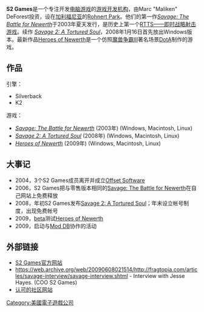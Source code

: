 {{Infobox Company
| company_name = S2 Games
| company_logo = [[File:S2_Games-logo.png|S2 Games logo]]
| company_slogan = s2
| location = [[Rohnert_Park,_CA|Rohnert Park]], [[California|CA]], [[United_States|U.S.]]
| industry = [[电脑游戏|电脑游戏]]
| revenue =
| products =  [[Savage:_The_Battle_for_Newerth|Savage: The Battle for Newerth]], [[Savage_2:_A_Tortured_Soul|Savage 2: A Tortured Soul]]
| homepage = [http://www.s2games.com s2games.com]
}}
'''S2 Games'''是一个专注开发[[电脑游戏|电脑游戏]]的[[游戏开发者|游戏开发机构]]，由Marc "Maliken" DeForest投资，设在[[加利福尼亚|加利福尼亚]]的[[Rohnert_Park|Rohnert Park]]。他们的第一作''[[Savage:_The_Battle_for_Newerth|Savage: The Battle for Newerth]]''于2003年夏天发行，是历史上第一个[[RTTS|RTTS——即时战略射击游戏]]。续作 ''[[Savage_2:_A_Tortured_Soul|Savage 2: A Tortured Soul]]''，2008年1月16日首先放出Windows版本。最新作品[[Heroes_of_Newerth|Heroes of Newerth]]是一个仿照[[魔兽争霸III|魔兽争霸III]]著名场景[[DotA|DotA]]制作的游戏。

== 作品 ==
引擎：
* Silverback
* K2

游戏：
* ''[[Savage:_The_Battle_for_Newerth|Savage: The Battle for Newerth]]'' (2003年) (Windows, Macintosh, Linux)
* ''[[Savage_2:_A_Tortured_Soul|Savage 2: A Tortured Soul]]'' (2008年) (Windows, Macintosh, Linux)
* ''[[Heroes_of_Newerth|Heroes of Newerth]]'' (2009年) (Windows, Macintosh, Linux)

== 大事记 ==
* 2004，3个S2 Games成员离开并成立[[Offset_Software|Offset Software]]
* 2006，S2 Games把与零售版本相同的[[Savage:_The_Battle_for_Newerth|Savage: The Battle for Newerth]]在自己网站上免费释放
* 2008，年初S2 Games发布[[Savage_2:_A_Tortured_Soul|Savage 2: A Tortured Soul]]；年末设立帐号制度，出现免费帐号
* 2009，[[beta|beta]]测试[[Heroes_of_Newerth|Heroes of Newerth]]
* 2009，启动与[[Mod_DB|Mod DB]]协作的活动


== 外部链接 ==
* [https://web.archive.org/web/20090105182044/http://s2games.com/ S2 Games官方网站]
* https://web.archive.org/web/20090608021514/http://fragtopia.com/articles/savage-interview/savage-interview.shtml - Interview with Jesse Hayes. (COO S2 Games)
* [http://www.newerth.com/ 认可的社区网站]{{Wayback|url=http://www.newerth.com/ |date=20090420035802 }}

[[Category:美國電子遊戲公司|Category:美國電子遊戲公司]]
